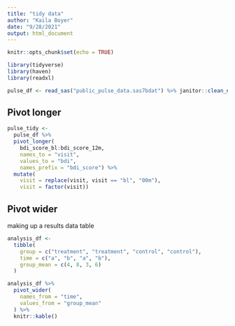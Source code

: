 ```yaml
---
title: "tidy data"
author: "Kaila Boyer"
date: "9/28/2021"
output: html_document
---
```


```r
knitr::opts_chunk$set(echo = TRUE)
```

```r
library(tidyverse)
library(haven)
library(readxl)
```

```r
pulse_df <- read_sas("public_pulse_data.sas7bdat") %>% janitor::clean_names()
```

## Pivot longer
```r
pulse_tidy <- 
  pulse_df %>% 
  pivot_longer(
    bdi_score_bl:bdi_score_12m, 
    names_to = "visit", 
    values_to = "bdi", 
    names_prefix = "bdi_score") %>% 
  mutate( 
    visit = replace(visit, visit == "bl", "00m"), 
    visit = factor(visit))
```

## Pivot wider
making up a results data table

```r
analysis_df <- 
  tibble(
    group = c("treatment", "treatment", "control", "control"), 
    time = c("a", "b", "a", "b"), 
    group_mean = c(4, 8, 3, 6)
  )

analysis_df %>% 
  pivot_wider(
    names_from = "time", 
    values_from = "group_mean"
  ) %>% 
  knitr::kable()

```



